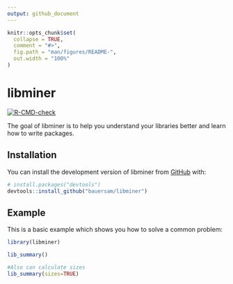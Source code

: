 ```yaml
---
output: github_document
---
```


<!-- README.md is generated from README.Rmd. Please edit that file -->

```r
knitr::opts_chunk$set(
  collapse = TRUE,
  comment = "#>",
  fig.path = "man/figures/README-",
  out.width = "100%"
)
```

# libminer

<!-- badges: start -->
[![R-CMD-check](https://github.com/bauersam/libminer/actions/workflows/R-CMD-check.yaml/badge.svg)](https://github.com/bauersam/libminer/actions/workflows/R-CMD-check.yaml)
<!-- badges: end -->

The goal of libminer is to help you understand your libraries better
and learn how to write packages.

## Installation

You can install the development version of libminer from [GitHub](https://github.com/) with:

``` r
# install.packages("devtools")
devtools::install_github("bauersam/libminer")
```

## Example

This is a basic example which shows you how to solve a common problem:

```r
library(libminer)

lib_summary()

#Also can calculate sizes
lib_summary(sizes=TRUE)
```
